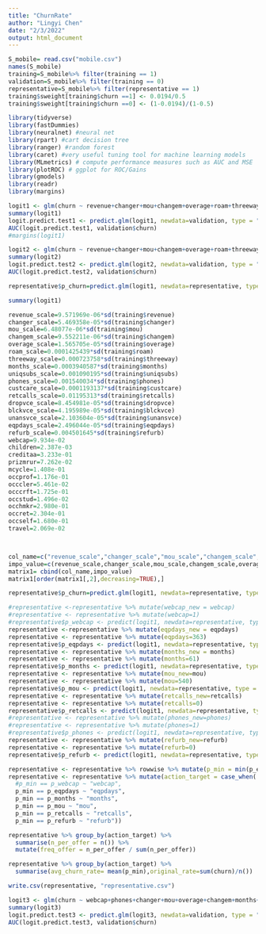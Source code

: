 ```yaml
---
title: "ChurnRate"
author: "Lingyi Chen"
date: "2/3/2022"
output: html_document
---
```


```r
S_mobile= read.csv("mobile.csv")
names(S_mobile)
training=S_mobile%>% filter(training == 1)
validation=S_mobile%>% filter(training == 0)
representative=S_mobile%>% filter(representative == 1)
training$sweight[training$churn ==1] <- 0.0194/0.5
training$sweight[training$churn ==0] <- (1-0.0194)/(1-0.5)
```

```r
library(tidyverse)
library(fastDummies) 
library(neuralnet) #neural net
library(rpart) #cart decision tree
library(ranger) #random forest
library(caret) #very useful tuning tool for machine learning models
library(MLmetrics) # compute performance measures such as AUC and MSE
library(plotROC) # ggplot for ROC/Gains
library(gmodels)
library(readr)
library(margins)

```

```r
logit1 <- glm(churn ~ revenue+changer+mou+changem+overage+roam+threeway+months+uniqsubs+phones+custcare+overage+roam+threeway+months+uniqsubs+phones+custcare+retcalls+dropvce+blckvce+unansvce+eqpdays+refurb+webcap+children+creditaa+prizmrur+mcycle+occprof+occcler+occcrft+occstud+occhmkr+occret+occself+travel,family = "binomial", data = training,weights = sweight)
summary(logit1)
logit.predict.test1 <- predict.glm(logit1, newdata=validation, type = "response")
AUC(logit.predict.test1, validation$churn)
#margins(logit1)
```
```r
logit2 <- glm(churn ~ revenue+changer+mou+changem+overage+roam+threeway+months+uniqsubs+phones+custcare+retcalls+dropvce+blckvce+unansvce+eqpdays+refurb+webcap+children+creditaa+prizmrur+mcycle+occprof+occcler+occstud+occhmkr+occret,family = "binomial", data = training,weights = sweight)
summary(logit2)
logit.predict.test2 <- predict.glm(logit2, newdata=validation, type = "response")
AUC(logit.predict.test2, validation$churn)
```

```r
representative$p_churn=predict.glm(logit1, newdata=representative, type = "response")
```


```r
summary(logit1)
```
```r
revenue_scale=9.571969e-06*sd(training$revenue)
changer_scale=5.469358e-05*sd(training$changer)
mou_scale=6.48077e-06*sd(training$mou)
changem_scale=9.552211e-06*sd(training$changem)
overage_scale=1.565705e-05*sd(training$overage)
roam_scale=0.0001425439*sd(training$roam)
threeway_scale=0.000723758*sd(training$threeway)
months_scale=0.0003940587*sd(training$months)
uniqsubs_scale=0.001090195*sd(training$uniqsubs)
phones_scale=0.001540034*sd(training$phones)
custcare_scale=0.0001193137*sd(training$custcare)
retcalls_scale=0.01195313*sd(training$retcalls)
dropvce_scale=8.454981e-05*sd(training$dropvce)
blckvce_scale=4.195989e-05*sd(training$blckvce)
unansvce_scale=2.103604e-05*sd(training$unansvce)
eqpdays_scale=2.496044e-05*sd(training$eqpdays)
refurb_scale=0.004501645*sd(training$refurb)
webcap=9.934e-02
children=2.387e-03
creditaa=3.233e-01
prizmrur=7.262e-02
mcycle=1.408e-01
occprof=1.176e-01
occcler=5.461e-02
occcrft=1.725e-01
occstud=1.496e-02
occhmkr=2.980e-01
occret=2.304e-01
occself=1.680e-01
travel=2.069e-02



col_name=c("revenue_scale","changer_scale","mou_scale","changem_scale","overage_scale","roam_scale","threeway_scale","months_scale","uniqsubs_scale","phones_scale","custcare_scale","retcalls_scale","dropvce_scale","blckvce_scale","unansvce_scale","eqpdays_scale","refurb_scale","webcap","children","creditaa","prizmrur","mcycle","occprof","occcler","occcrft","occstud","occhmkr","occret","occself","travel")
impo_value=c(revenue_scale,changer_scale,mou_scale,changem_scale,overage_scale,roam_scale,threeway_scale,months_scale,uniqsubs_scale,phones_scale,custcare_scale,retcalls_scale,dropvce_scale,blckvce_scale,unansvce_scale,eqpdays_scale,refurb_scale,webcap,children,creditaa,prizmrur,mcycle,occprof,occcler,occcrft,occstud,occhmkr,occret,occself,travel)
matrix1= cbind(col_name,impo_value)
matrix1[order(matrix1[,2],decreasing=TRUE),]
```
```r
representative$p_churn=predict.glm(logit1, newdata=representative, type = "response")
```

```r
#representative <-representative %>% mutate(webcap_new = webcap)
#representative <- representative %>% mutate(webcap=1)
#representative$p_webcap <- predict(logit1, newdata=representative, type = "response")
representative <-representative %>% mutate(eqpdays_new = eqpdays)
representative <- representative %>% mutate(eqpdays=363)
representative$p_eqpdays <- predict(logit1, newdata=representative, type = "response")
representative <- representative %>% mutate(months_new = months)
representative <- representative %>% mutate(months=61)
representative$p_months <- predict(logit1, newdata=representative, type = "response")
representative <- representative %>% mutate(mou_new=mou)
representative <- representative %>% mutate(mou=540)
representative$p_mou <- predict(logit1, newdata=representative, type = "response")
representative <- representative %>% mutate(retcalls_new=retcalls)
representative <- representative %>% mutate(retcalls=0)
representative$p_retcalls <- predict(logit1, newdata=representative, type = "response")
#representative <- representative %>% mutate(phones_new=phones)
#representative <- representative %>% mutate(phones=1)
#representative$p_phones <- predict(logit1, newdata=representative, type = "response")
representative <- representative %>% mutate(refurb_new=refurb)
representative <- representative %>% mutate(refurb=0)
representative$p_refurb <- predict(logit1, newdata=representative, type = "response")
```

```r
representative <- representative %>% rowwise %>% mutate(p_min = min(p_eqpdays, p_months, p_mou,p_retcalls,p_refurb)) %>% ungroup
representative <- representative %>% mutate(action_target = case_when(
  #p_min == p_webcap ~ "webcap",
  p_min == p_eqpdays ~ "eqpdays",
  p_min == p_months ~ "months",
  p_min == p_mou ~ "mou",
  p_min == p_retcalls ~ "retcalls",
  p_min == p_refurb ~ "refurb"))

representative %>% group_by(action_target) %>%
  summarise(n_per_offer = n()) %>% 
  mutate(freq_offer = n_per_offer / sum(n_per_offer)) 

representative %>% group_by(action_target) %>%
  summarise(avg_churn_rate= mean(p_min),original_rate=sum(churn)/n())
```
```r
write.csv(representative, "representative.csv")
```

```r
logit3 <- glm(churn ~ webcap+phones+changer+mou+overage+changem+months+retcalls+eqpdays+refurb+creditaa,family = "binomial", data = training,weights = sweight)
summary(logit3)
logit.predict.test3 <- predict.glm(logit3, newdata=validation, type = "response")
AUC(logit.predict.test3, validation$churn)
```















